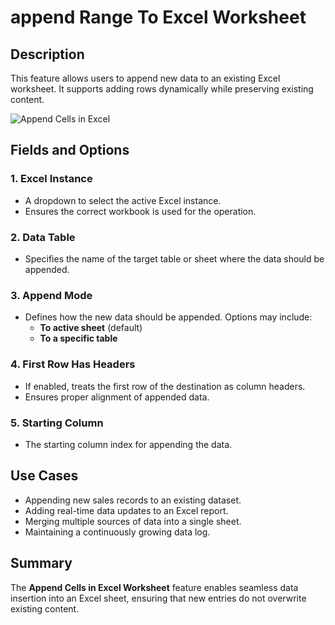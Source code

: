 # append Range To Excel Worksheet

## Description

This feature allows users to append new data to an existing Excel worksheet. It supports adding rows dynamically while preserving existing content.  

![Append Cells in Excel](../../../assets/excel/append-cells-in-excel-worksheet.png)  

## Fields and Options  

### 1. Excel Instance
- A dropdown to select the active Excel instance.  
- Ensures the correct workbook is used for the operation.  

### 2. Data Table
- Specifies the name of the target table or sheet where the data should be appended.  

### 3. Append Mode
- Defines how the new data should be appended. Options may include:  
  - **To active sheet** (default)  
  - **To a specific table**  

### 4. First Row Has Headers
- If enabled, treats the first row of the destination as column headers.  
- Ensures proper alignment of appended data.  

### 5. Starting Column
- The starting column index for appending the data.  

## Use Cases
- Appending new sales records to an existing dataset.  
- Adding real-time data updates to an Excel report.  
- Merging multiple sources of data into a single sheet.  
- Maintaining a continuously growing data log.  

## Summary

The **Append Cells in Excel Worksheet** feature enables seamless data insertion into an Excel sheet, ensuring that new entries do not overwrite existing content.